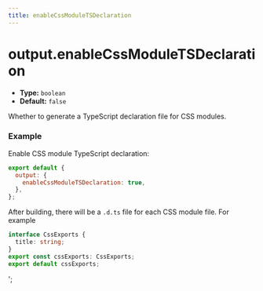 ```yaml
---
title: enableCssModuleTSDeclaration
---
```


# output.enableCssModuleTSDeclaration

- **Type:** `boolean`
- **Default:** `false`

Whether to generate a TypeScript declaration file for CSS modules.

### Example

Enable CSS module TypeScript declaration:

```js
export default {
  output: {
    enableCssModuleTSDeclaration: true,
  },
};
```

After building, there will be a `.d.ts` file for each CSS module file. For example

```ts
interface CssExports {
  title: string;
}
export const cssExports: CssExports;
export default cssExports;
```
';
